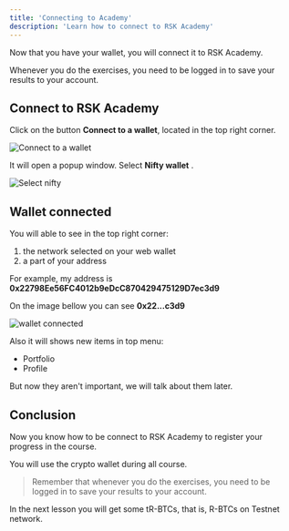 ---
title: 'Connecting to Academy'
description: 'Learn how to connect to RSK Academy'
---

Now that you have your wallet, you will connect it to RSK Academy.

Whenever you do the exercises,
you need to be logged in to save your results to your account.

## Connect to RSK Academy

Click on the button **Connect to a wallet**, located in the top right corner.

![Connect to a wallet](/img/courses/dev/01/connecting-to-academy/image-01.png)

It will open a popup window. Select **Nifty wallet** .

![Select nifty](/img/courses/dev/01/connecting-to-academy/image-02.png)

## Wallet connected

You will able to see in the top right corner:

1. the network selected on your web wallet
2. a part of your address

For example, my address is 
**0x22798Ee56FC4012b9eDcC870429475129D7ec3d9**

On the image bellow you can see **0x22...c3d9**

![wallet connected](/img/courses/dev/01/connecting-to-academy/image-03.png)

Also it will shows new items in top menu:

- Portfolio
- Profile

But now they aren't important, we will talk about them later.

## Conclusion

Now you know how to be connect to RSK Academy to register your progress in the course.

You will use the crypto wallet during all course.

> Remember that whenever you do the exercises,
> you need to be logged in to save your results to your account.

In the next lesson you will get some tR-BTCs, that is, R-BTCs on Testnet network.
